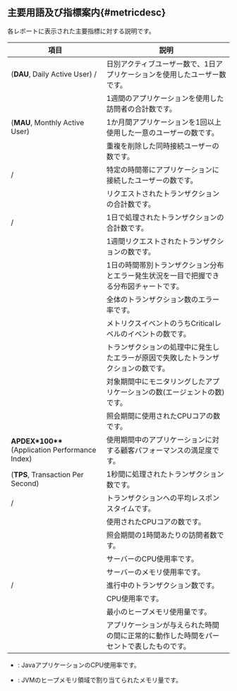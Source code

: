 ## 主要用語及び指標案内{#metricdesc}

各レポートに表示された主要指標に対する説明です。 

<div className="java-name">

| 項目                                                                                                                                       | 説明                                                           |
| ---------------------------------------------------------------------------------------------------------------------------------------- | ------------------------------------------------------------ |
| <Cmdname sid="visitor_dau" className="b600" report/> (**DAU**, Daily Active User) / <Cmdname sid="total_users" className="b600" report/> | 日別アクティブユーザー数で、1日アプリケーションを使用したユーザー数です。                        |
| <Cmdname sid="weekly_user" className="b600" report/>                                                                                     | 1週間のアプリケーションを使用した訪問者の合計数です。                                  |
| <Cmdname sid="monthly_active_users" className="b600" report/> (**MAU**, Monthly Active User)                                             | 1か月間アプリケーションを1回以上使用した一意のユーザーの数です。                            |
| <Cmdname sid="_realtime_user" className="b600" report/>                                                                                  | 重複を削除した同時接続ユーザーの数です。                                         |
| <Cmdname sid="users" className="b600" report/> / <Cmdname sid="realtime_visitor" className="b600" report/>                               | 特定の時間帯にアプリケーションに接続したユーザーの数です。                                |
| <Cmdname sid="tx_count" className="b600" report/>                                                                                        | リクエストされたトランザクションの合計数です。                                      |
| <Cmdname sid="total_tx" className="b600" report/> / <Cmdname sid="daily_txcount" className="b600" report/>                               | 1日で処理されたトランザクションの合計数です。                                      |
| <Cmdname sid="weekly_txcount" className="b600" report/>                                                                                  | 1週間リクエストされたトランザクションの数です。                                     |
| <Cmdname sid="daily_hitmap" className="b600" report/>                                                                                    | 1日の時間帯別トランザクション分布とエラー発生状況を一目で把握できる分布図チャートです。                 |
| <Cmdname sid="error_ratio" className="b600" report/>                                                                                     | 全体のトランザクション数のエラー率です。                                         |
| <Cmdname sid="event_count" className="b600" report/>                                                                                     | メトリクスイベントのうち<span class="vslow">Critical</span>レベルのイベントの数です。 |
| <Cmdname sid="error_cnt" className="b600" report/>                                                                                       | トランザクションの処理中に発生したエラーが原因で失敗したトランザクションの数です。                    |
| <Cmdname sid="application_count" className="b600" report/>                                                                               | 対象期間中にモニタリングしたアプリケーションの数(エージェントの数)です。     |
| <Cmdname sid="total_core" className="b600" report/>                                                                                      | 照会期間に使用されたCPUコアの数です。                                         |
| <b>APDEX\*100**</b> (Application Performance Index)                                                                                      | 使用期間中のアプリケーションに対する顧客パフォーマンスの満足度です。                           |
| <Cmdname sid="tps" className="b600" report/> (**TPS**, Transaction Per Second)                                                           | 1秒間に処理されたトランザクション数です。                                        |
| <Cmdname sid="response_avg" className="b600" report/> / <Cmdname sid="response_time" className="b600" report/>                           | トランザクションへの平均レスポンスタイムです。                                      |
| <Cmdname sid="cpu_core" className="b600" report/>                                                                                        | 使用されたCPUコアの数です。                                              |
| <Cmdname sid="visitor_per_hour" className="b600" report/>                                                                                | 照会期間の1時間あたりの訪問者数です。                                          |
| <Cmdname sid="cpu_trend" className="b600" report/>                                                                                       | サーバーのCPU使用率です。                                               |
| <Cmdname sid="mem_sys" className="b600" report/>                                                                                         | サーバーのメモリ使用率です。                                               |
| <Cmdname sid="active_cnt" className="b600" report/> / <Cmdname sid="active_tx_cnt" className="b600" report/>                             | 進行中のトランザクション数です。                                             |
| <Cmdname sid="_cpu" className="b600" report/>                                                                                            | CPU使用率です。                                                    |
| <Cmdname sid="heap_min" className="b600" report/>                                                                                        | 最小のヒープメモリ使用量です。                                              |
| <Cmdname sid="operating_rate" className="b600" report/>                                                                                  | アプリケーションが与えられた時間の間に正常的に動作した時間をパーセントで表したものです。                 |

<InDoc product="java">

- <Cmdname sid="cpu_process" className="b600" report/>: JavaアプリケーションのCPU使用率です。

- <Cmdname sid="heap_trend" className="b600" report/>: JVMのヒープメモリ領域で割り当てられたメモリ量です。

</InDoc>

</div>
